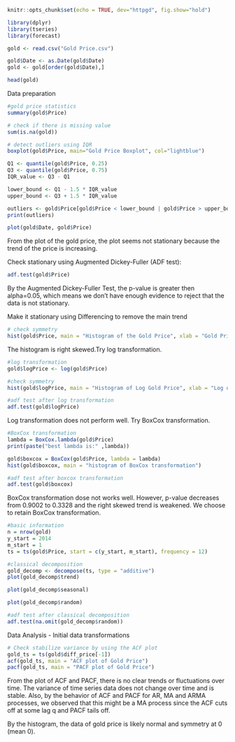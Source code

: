 ```r
knitr::opts_chunk$set(echo = TRUE, dev="httpgd", fig.show="hold")
```

```r
library(dplyr)
library(tseries)
library(forecast)
```

```r
gold <- read.csv("Gold Price.csv")
```

```r
gold$Date <- as.Date(gold$Date)
gold <- gold[order(gold$Date),]
```

```r
head(gold)
```

Data preparation
```r
#gold price statistics
summary(gold$Price)
```

```r
# check if there is missing value
sum(is.na(gold))

# detect outliers using IQR
boxplot(gold$Price, main="Gold Price Boxplot", col="lightblue")

Q1 <- quantile(gold$Price, 0.25)
Q3 <- quantile(gold$Price, 0.75)
IQR_value <- Q3 - Q1

lower_bound <- Q1 - 1.5 * IQR_value
upper_bound <- Q3 + 1.5 * IQR_value

outliers <- gold$Price[gold$Price < lower_bound | gold$Price > upper_bound]
print(outliers)

```

```r
plot(gold$Date, gold$Price)
```
From the plot of the gold price, the plot seems not stationary because the trend of the price is increasing.

Check stationary using Augmented Dickey-Fuller (ADF test):
```r
adf.test(gold$Price)
```
By the Augmented Dickey-Fuller Test, the p-value is greater then alpha=0.05, which means we don't have enough evidence to reject that the data is not stationary. 

Make it stationary using Differencing to remove the main trend

```r
# check symmetry
hist(gold$Price, main = "Histogram of the Gold Price", xlab = "Gold Price")
```
The histogram is right skewed.Try log transformation.

```r
#log transformation
gold$logPrice <- log(gold$Price)

#check symmetry
hist(gold$logPrice, main = "Histogram of Log Gold Price", xlab = "Log of Gold Price")
```
```r
#adf test after log transformation
adf.test(gold$logPrice)
```
Log transformation does not perform well. Try BoxCox transformation.

```r
#BoxCox transformation
lambda = BoxCox.lambda(gold$Price)
print(paste("best lambda is:" ,lambda))
```
```r
gold$boxcox = BoxCox(gold$Price, lambda = lambda)
hist(gold$boxcox, main = "histogram of BoxCox transformation")
```
```r
#adf test after boxcox transformation
adf.test(gold$boxcox)
```
BoxCox transformation dose not works well. However, p-value decreases from 0.9002 to 0.3328 and the right skewed trend is weakened. We choose to retain BoxCox transformation.

```r
#basic information
n = nrow(gold)
y_start = 2014
m_start = 1
ts = ts(gold$Price, start = c(y_start, m_start), frequency = 12)

#classical decomposition
gold_decomp <- decompose(ts, type = "additive")
plot(gold_decomp$trend)
```
```r
plot(gold_decomp$seasonal)
```
```r
plot(gold_decomp$random)
```
```r
#adf test after classical decomposition
adf.test(na.omit(gold_decomp$random))
```










Data Analysis
- Initial data transformations
```r
# Check stabilize variance by using the ACF plot
gold_ts = ts(gold$diff_price[-1])
acf(gold_ts, main = "ACF plot of Gold Price")
pacf(gold_ts, main = "PACF plot of Gold Price")
```
From the plot of ACF and PACF, there is no clear trends or fluctuations over time. The variance of time series data does not change over time and is stable. Also, by the behavior of ACF and PACF for AR, MA and ARMA processes, we observed that this might be a MA process since the ACF cuts off at some lag q and PACF tails off.


By the histogram, the data of gold price is likely normal and symmetry at 0 (mean 0).




